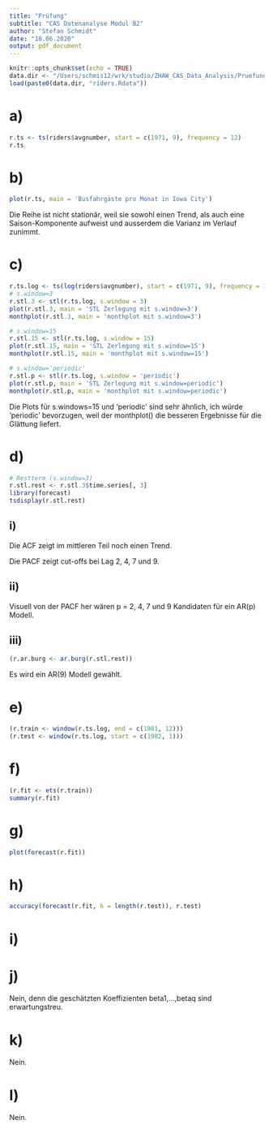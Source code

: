 ```yaml
---
title: "Prüfung"
subtitle: "CAS Datenanalyse Modul B2"
author: "Stefan Schmidt"
date: "10.06.2020"
output: pdf_document
---
```


```r
knitr::opts_chunk$set(echo = TRUE)
data.dir <- "/Users/schmis12/wrk/studio/ZHAW_CAS_Data_Analysis/Pruefung_B2/data/"
load(paste0(data.dir, "riders.Rdata"))
```


# a)

```r
r.ts <- ts(riders$avgnumber, start = c(1971, 9), frequency = 12)
r.ts
```


# b)

```r
plot(r.ts, main = 'Busfahrgäste pro Monat in Iowa City')
```

Die Reihe ist nicht stationär, weil sie sowohl einen Trend, als auch eine Saison-Komponente aufweist und
ausserdem die Varianz im Verlauf zunimmt.

# c)

```r
r.ts.log <- ts(log(riders$avgnumber), start = c(1971, 9), frequency = 12)
# s.window=3
r.stl.3 <- stl(r.ts.log, s.window = 3)
plot(r.stl.3, main = 'STL Zerlegung mit s.window=3')
monthplot(r.stl.3, main = 'monthplot mit s.window=3')
```



```r
# s.window=15
r.stl.15 <- stl(r.ts.log, s.window = 15)
plot(r.stl.15, main = 'STL Zerlegung mit s.window=15')
monthplot(r.stl.15, main = 'monthplot mit s.window=15')
```


```r
# s.window='periodic'
r.stl.p <- stl(r.ts.log, s.window = 'periodic')
plot(r.stl.p, main = 'STL Zerlegung mit s.window=periodic')
monthplot(r.stl.p, main = 'monthplot mit s.window=periodic')
```

Die Plots für s.windows=15  und 'periodic' sind sehr ähnlich, ich würde 'periodic' bevorzugen,
weil der monthplot() die besseren Ergebnisse für die Glättung liefert.


# d)

```r
# Restterm (s.window=3)
r.stl.rest <- r.stl.3$time.series[, 3]
library(forecast)
tsdisplay(r.stl.rest)
```

## i)

Die ACF zeigt im mittleren Teil noch einen Trend.

Die PACF zeigt cut-offs bei Lag 2, 4, 7 und 9.


## ii)

Visuell von der PACF her wären p = 2, 4, 7 und 9 Kandidaten für ein AR(p) Modell.

## iii)

```r
(r.ar.burg <- ar.burg(r.stl.rest))
```

Es wird ein AR(9) Modell gewählt.



# e)

```r
(r.train <- window(r.ts.log, end = c(1981, 12)))
(r.test <- window(r.ts.log, start = c(1982, 1)))
```

# f)
```r
(r.fit <- ets(r.train))
summary(r.fit)
```


# g)

```r
plot(forecast(r.fit))
```

# h)

```r
accuracy(forecast(r.fit, h = length(r.test)), r.test)
```

# i)


# j)

Nein, denn die geschätzten Koeffizienten beta1,...,betaq sind erwartungstreu.

# k)

Nein.

# l)

Nein.